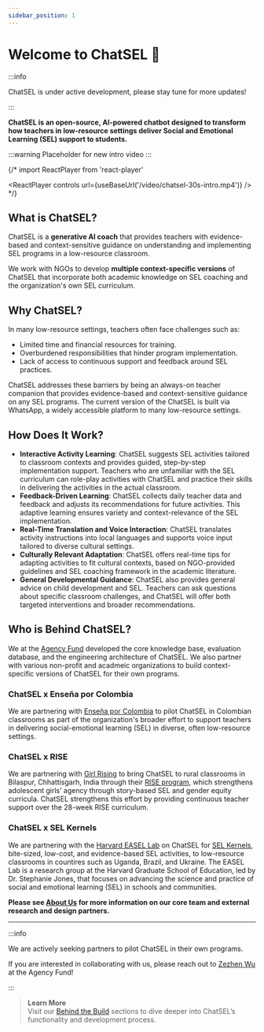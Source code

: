 ```yaml
---
sidebar_position: 1
---
```


# Welcome to ChatSEL 🌱  

:::info

ChatSEL is under active development, please stay tune for more updates!

:::


**ChatSEL is an open-source, AI-powered chatbot designed to transform how teachers in low-resource settings deliver Social and Emotional Learning (SEL) support to students.**

:::warning
Placeholder for new intro video
:::

{/* import ReactPlayer from 'react-player'

<ReactPlayer controls url={useBaseUrl('/video/chatsel-30s-intro.mp4')} /> 
*/}

## What is ChatSEL?  
ChatSEL is a **generative AI coach** that provides teachers with evidence-based and context-sensitive guidance on understanding and implementing SEL programs in a low-resource classroom.  

We work with NGOs to develop **multiple context-specific versions** of ChatSEL that incorporate both academic knowledge on SEL coaching and the organization's own SEL curriculum.

## Why ChatSEL?  
In many low-resource settings, teachers often face challenges such as:  
- Limited time and financial resources for training.  
- Overburdened responsibilities that hinder program implementation. 
- Lack of access to continuous support and feedback around SEL practices.

ChatSEL addresses these barriers by being an always-on teacher companion that provides evidence-based and context-sensitive guidance on any SEL programs. The current version of the ChatSEL is built via WhatsApp, a widely accessible platform to many low-resource settings.

## How Does It Work?  

- **Interactive Activity Learning**:  ChatSEL suggests SEL activities tailored to classroom contexts and provides guided, step-by-step implementation support. Teachers who are unfamiliar with the SEL curriculum can role-play activities with ChatSEL and practice their skills in delivering the activities in the actual classroom.
- **Feedback-Driven Learning**: ChatSEL collects daily teacher data and feedback and adjusts its recommendations for future activities. This adaptive learning ensures variety and context-relevance of the SEL implementation.
- **Real-Time Translation and Voice Interaction**: ChatSEL translates activity instructions into local languages and supports voice input tailored to diverse cultural settings.
- **Culturally Relevant Adaptation**: ChatSEL offers real-time tips for adapting activities to fit cultural contexts, based on NGO-provided guidelines and SEL coaching framework in the academic literature.
- **General Developmental Guidance**: ChatSEL also provides general advice on child development and SEL. Teachers can ask questions about specific classroom challenges, and ChatSEL will offer both targeted interventions and broader recommendations.

## Who is Behind ChatSEL?

We at the [Agency Fund](https://www.agency.fund/) developed the core knowledge base, evaluation database, and the engineering architecture of ChatSEL. We also partner with various non-profit and acadmeic organizations to build context-specific versions of ChatSEL for their own programs.

### ChatSEL x Enseña por Colombia
We are partnering with [Enseña por Colombia](https://ensenaporcolombia.org/) to pilot ChatSEL in Colombian classrooms as part of the organization's broader effort to support teachers in delivering social-emotional learning (SEL) in diverse, often low-resource settings.

### ChatSEL x RISE
We are partnering with [Girl Rising](https://www.girlrising.org/) to bring ChatSEL to rural classrooms in Bilaspur, Chhattisgarh, India through their [RISE program](https://www.girlrising.org/education-programs), which strengthens adolescent girls’ agency through story-based SEL and gender equity curricula. ChatSEL strengthens this effort by providing continuous teacher support over the 28-week RISE curriculum. 

### ChatSEL x SEL Kernels

We are partnering with the [Harvard EASEL Lab](https://easel.gse.harvard.edu/) on ChatSEL for [SEL Kernels](https://ggie.berkeley.edu/student-well-being/sel-kernels/), bite-sized, low-cost, and evidence-based SEL activities, to low-resource classrooms in countires such as Uganda, Brazil, and Ukraine. The EASEL Lab is a research group at the Harvard Graduate School of Education, led by Dr. Stephanie Jones, that focuses on advancing the science and practice of social and emotional learning (SEL) in schools and communities.

**Please see [About Us](/blog/aboutus) for more information on our core team and external research and design partners.**

---

:::info

We are actively seeking partners to pilot ChatSEL in their own programs. 

If you are interested in collaborating with us, please reach out to [Zezhen Wu](mailto:michael@agency.fund) at the Agency Fund!

:::


> **Learn More**  
> Visit our [Behind the Build](category/behind-the-build) sections to dive deeper into ChatSEL’s functionality and development process.
